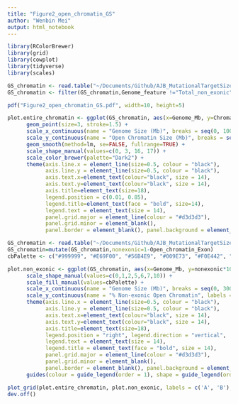 ```yaml
---
title: "Figure2_open_chromatin_GS"
author: "Wenbin Mei"
output: html_notebook
---
```


```r
library(RColorBrewer)
library(grid)
library(cowplot)
library(tidyverse)
library(scales)

GS_chromatin <- read.table("~/Documents/Github/AJB_MutationalTargetSize_GenomeSize/data/Maher_study_chromatin.txt", header=TRUE)
GS_chromatin <- filter(GS_chromatin,Genome_feature !="Total_non_exonic")

pdf("Figure2_open_chromatin_GS.pdf", width=10, height=5)

plot.entire_chromatin <- ggplot(GS_chromatin, aes(x=Genome_Mb, y=Chromatin_size, color=Genome_feature, shape=Genome_feature)) +
      geom_point(size=3, stroke=1.5) + 
      scale_x_continuous(name = "Genome Size (Mb)", breaks = seq(0, 10000, by = 200)) +
      scale_y_continuous(name = "Open Chromatin Size (Mb)", breaks = seq(0, 25, by = 5), limits = c(0,25)) +
      geom_smooth(method=lm, se=FALSE, fullrange=TRUE) +
      scale_shape_manual(values=c(0, 3, 16, 17)) +
      scale_color_brewer(palette="Dark2") +
      theme(axis.line.x = element_line(size=0.5, colour = "black"),
            axis.line.y = element_line(size=0.5, colour = "black"),
            axis.text.x=element_text(colour="black", size = 14),
            axis.text.y=element_text(colour="black", size = 14),
            axis.title=element_text(size=18),
            legend.position = c(0.01, 0.85),
            legend.title=element_text(face = "bold", size=14),
            legend.text = element_text(size = 14),
            panel.grid.major = element_line(colour = "#d3d3d3"),
            panel.grid.minor = element_blank(),
            panel.border = element_blank(), panel.background = element_blank())

GS_chromatin <- read.table("~/Documents/Github/AJB_MutationalTargetSize_GenomeSize/data/GS_chromatin.txt", header=TRUE)
GS_chromatin=mutate(GS_chromatin,nonexonic=1-Open_chromatin_Exon)
cbPalette <- c("#999999", "#E69F00", "#56B4E9", "#009E73", "#F0E442", "#0072B2", "#D55E00", "#CC79A7")

plot.non_exonic <- ggplot(GS_chromatin, aes(x=Genome_Mb, y=nonexonic*100)) + geom_point(aes(color=Species, shape=Tissue), size=3, stroke=1.5) +   geom_smooth(method=lm, colour="black", se=FALSE) +
      scale_shape_manual(values=c(0,1,2,5,6,7,10)) +
      scale_fill_manual(values=cbPalette) +
      scale_x_continuous(name = "Genome Size (Mb)", breaks = seq(0, 3000, by = 500)) +
      scale_y_continuous(name = "% Non-exonic Open Chromatin", labels = dollar_format(suffix = "%", prefix = "")) +
      theme(axis.line.x = element_line(size=0.5, colour = "black"),
            axis.line.y = element_line(size=0.5, colour = "black"),
            axis.text.x=element_text(colour="black", size = 14),
            axis.text.y=element_text(colour="black", size = 14),
            axis.title=element_text(size=18),
            legend.position = "right", legend.direction = "vertical",
            legend.text = element_text(size = 14),
            legend.title = element_text(face = "bold", size = 14),
            panel.grid.major = element_line(colour = "#d3d3d3"),
            panel.grid.minor = element_blank(),
            panel.border = element_blank(), panel.background = element_blank())
      guides(colour = guide_legend(order = 1), shape = guide_legend(order = 2))

plot_grid(plot.entire_chromatin, plot.non_exonic, labels = c('A', 'B'), rel_widths = c(1, 1.3))
dev.off()
```
